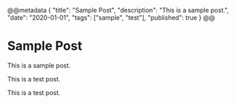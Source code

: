 @@metadata
{
        "title": "Sample Post",
        "description": "This is a sample post.",
        "date": "2020-01-01",
        "tags": ["sample", "test"],
        "published": true
}
@@

# Sample Post

This is a sample post.

This is a test post.

This is a test post.